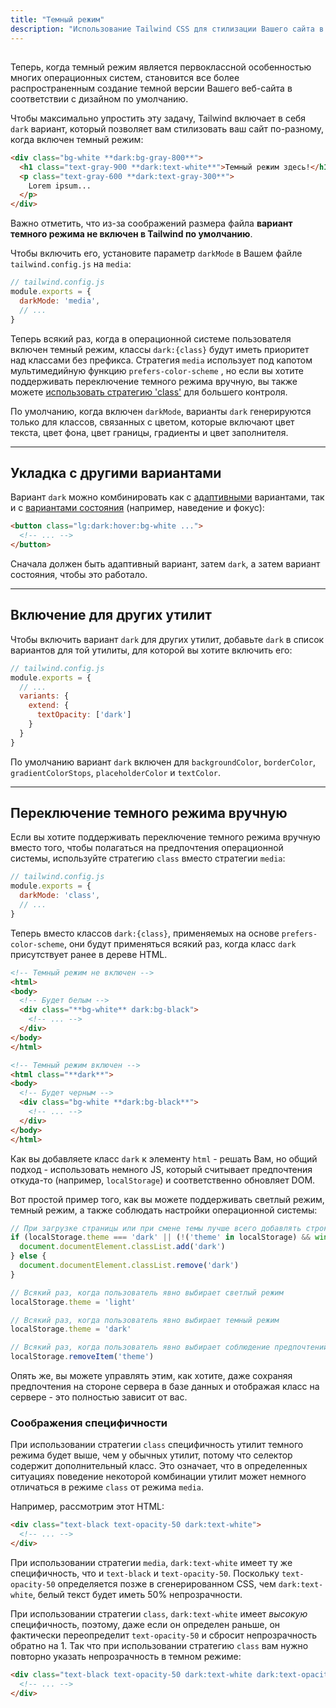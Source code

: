 ```yaml
---
title: "Темный режим"
description: "Использование Tailwind CSS для стилизации Вашего сайта в темном режиме."
---
```



## <Heading hidden>Основы использования</Heading>

Теперь, когда темный режим является первоклассной особенностью многих операционных систем, становится все более распространенным создание темной версии Вашего веб-сайта в соответствии с дизайном по умолчанию.

Чтобы максимально упростить эту задачу, Tailwind включает в себя `dark` вариант, который позволяет вам стилизовать ваш сайт по-разному, когда включен темный режим:

```html
<div class="bg-white **dark:bg-gray-800**">
  <h1 class="text-gray-900 **dark:text-white**">Темный режим здесь!</h1>
  <p class="text-gray-600 **dark:text-gray-300**">
    Lorem ipsum...
  </p>
</div>
```

Важно отметить, что из-за соображений размера файла **вариант темного режима не включен в Tailwind по умолчанию**.

Чтобы включить его, установите параметр `darkMode` в Вашем файле `tailwind.config.js` на `media`:

```js
// tailwind.config.js
module.exports = {
  darkMode: 'media',
  // ...
}
```

Теперь всякий раз, когда в операционной системе пользователя включен темный режим, классы `dark:{class}` будут иметь приоритет над классами без префикса. Стратегия `media` использует под капотом мультимедийную функцию `prefers-color-scheme` , но если вы хотите поддерживать переключение темного режима вручную, вы также можете [использовать стратегию 'class'](#pereklyuchenie-temnogo-rezhima-vruchnuyu) для большего контроля.

По умолчанию, когда включен `darkMode`, варианты `dark` генерируются только для классов, связанных с цветом, которые включают цвет текста, цвет фона, цвет границы, градиенты и цвет заполнителя.

---

## Укладка с другими вариантами

Вариант `dark` можно комбинировать как с [адаптивными](https://tailwindcss.ru/docs/responsive-design) вариантами, так и с [вариантами состояния](https://tailwindcss.ru/docs/hover-focus-and-other-states) (например, наведение и фокус):

```html
<button class="lg:dark:hover:bg-white ...">
  <!-- ... -->
</button>
```

Сначала должен быть адаптивный вариант, затем `dark`, а затем вариант состояния, чтобы это работало.

---

## Включение для других утилит

Чтобы включить вариант `dark` для других утилит, добавьте `dark` в список вариантов для той утилиты, для которой вы хотите включить его:

```js
// tailwind.config.js
module.exports = {
  // ...
  variants: {
    extend: {
      textOpacity: ['dark']
    }
  }
}
```

По умолчанию вариант `dark` включен для `backgroundColor`, `borderColor`, `gradientColorStops`, `placeholderColor` и `textColor`.

---

## Переключение темного режима вручную

Если вы хотите поддерживать переключение темного режима вручную вместо того, чтобы полагаться на предпочтения операционной системы, используйте стратегию `class` вместо стратегии `media`:

```js
// tailwind.config.js
module.exports = {
  darkMode: 'class',
  // ...
}
```

Теперь вместо классов `dark:{class}`, применяемых на основе `prefers-color-scheme`, они будут применяться всякий раз, когда класс `dark` присутствует ранее в дереве HTML.

```html
<!-- Темный режим не включен -->
<html>
<body>
  <!-- Будет белым -->
  <div class="**bg-white** dark:bg-black">
    <!-- ... -->
  </div>
</body>
</html>

<!-- Темный режим включен -->
<html class="**dark**">
<body>
  <!-- Будет черным -->
  <div class="bg-white **dark:bg-black**">
    <!-- ... -->
  </div>
</body>
</html>
```

Как вы добавляете класс `dark` к элементу `html` - решать Вам, но общий подход - использовать немного JS, который считывает предпочтения откуда-то (например, `localStorage`) и соответственно обновляет DOM.

Вот простой пример того, как вы можете поддерживать светлый режим, темный режим, а также соблюдать настройки операционной системы:

```js
// При загрузке страницы или при смене темы лучше всего добавлять строку в `head`, чтобы избежать FOUC
if (localStorage.theme === 'dark' || (!('theme' in localStorage) && window.matchMedia('(prefers-color-scheme: dark)').matches)) {
  document.documentElement.classList.add('dark')
} else {
  document.documentElement.classList.remove('dark')
}

// Всякий раз, когда пользователь явно выбирает светлый режим
localStorage.theme = 'light'

// Всякий раз, когда пользователь явно выбирает темный режим
localStorage.theme = 'dark'

// Всякий раз, когда пользователь явно выбирает соблюдение предпочтений ОС
localStorage.removeItem('theme')
```

Опять же, вы можете управлять этим, как хотите, даже сохраняя предпочтения на стороне сервера в базе данных и отображая класс на сервере - это полностью зависит от вас.

### Соображения специфичности

При использовании стратегии `class` специфичность утилит темного режима будет выше, чем у обычных утилит, потому что селектор содержит дополнительный класс. Это означает, что в определенных ситуациях поведение некоторой комбинации утилит может немного отличаться в режиме `class` от режима `media`.

Например, рассмотрим этот HTML:

```html
<div class="text-black text-opacity-50 dark:text-white">
  <!-- ... -->
</div>
```

При использовании стратегии `media`, `dark:text-white` имеет ту же специфичность, что и `text-black` и `text-opacity-50`. Поскольку `text-opacity-50` определяется позже в сгенерированном CSS, чем `dark:text-white`, белый текст будет иметь 50% непрозрачности.

При использовании стратегии `class`, `dark:text-white` имеет _высокую_ специфичность, поэтому, даже если он определен раньше, он фактически переопределит `text-opacity-50` и сбросит непрозрачность обратно на 1. Так что при использовании стратегию `class` вам нужно повторно указать непрозрачность в темном режиме:

```html
<div class="text-black text-opacity-50 dark:text-white dark:text-opacity-50">
  <!-- ... -->
</div>
```
